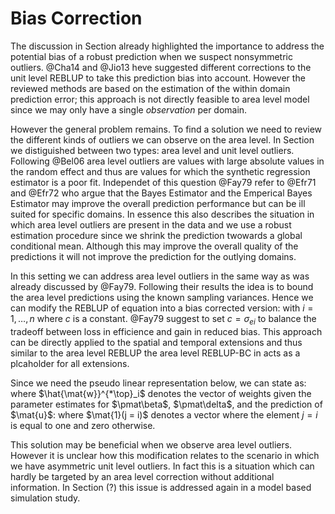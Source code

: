 # Bias Correction
\label{sec:rfhbiascorrection}

The discussion in Section \ref{sec:robustbc} already highlighted the importance
to address the potential bias of a robust prediction when we suspect
non\hyp{}symmetric outliers. @Cha14 and @Jio13 heve suggested different
corrections to the unit level REBLUP to take this prediction bias into account.
However the reviewed methods are based on the estimation of the within domain
prediction error; this approach is not directly feasible to area level model
since we may only have a single *observation* per domain. 

However the general problem remains. To find a solution we need to review the 
different kinds of outliers we can observe on the area level. In Section 
\ref{sec:rfh_framework} we distiguished between two types: area level and unit
level outliers. Following @Bel06 area level outliers are values with large 
absolute values in the random effect and thus are values for which the synthetic
regression estimator is a poor fit. Independet of this question @Fay79 refer to
@Efr71 and @Efr72 who argue that the Bayes Estimator and the Emperical Bayes
Estimator may improve the overall prediction performance but can be ill suited
for specific domains. In essence this also describes the situation in which area
level outliers are present in the data and we use a robust estimation procedure 
since we shrink the prediction twowards a global conditional mean. Although this
may improve the overall quality of the predictions it will not improve the
prediction for the outlying domains.

In this setting we can address area level outliers in the same way as was
already discussed by @Fay79. Following their results the idea is to bound the
area level predictions using the known sampling variances. Hence we can modify
the REBLUP of equation \eq{eq:area_reblup} into a bias corrected version:
\empty{
\begin{align}
\label{eq:area_reblup_bc}
\hat{\theta}^{REBLUP-BC}_i = 
  \begin{cases}
    y_i - c & \text{if } \hat{\theta}^{REBLUP}_i < y_i - c  \\
    \hat{\theta}^{REBLUP}_i & \text{if } y_i - c \leq \hat{\theta}^{REBLUP}_i \leq y_i + c \\
    y_i + c & \text{if } \hat{\theta}^{REBLUP}_i > y_i + c \\
  \end{cases}
\end{align}
}with $i = 1, \dots, n$ where $c$ is a constant. @Fay79 suggest to set $c =
\sigma_{ei}$ to balance the tradeoff between loss in efficience and gain in
reduced bias. This approach can be directly applied to the spatial and temporal
extensions and thus similar to the area level REBLUP the area level REBLUP-BC in
\eq{eq:area_reblup_bc} acts as a plcaholder for all extensions.

Since we need the pseudo linear representation below, we can state
\eq{eq:area_reblup_bc} as:
\empty{
\begin{align*}
\hat{\theta}^{REBLUP-BC}_i = \hat{\mat{w}}^{*\top}_i \mat{y}
\end{align*}
}where $\hat{\mat{w}}^{*\top}_i$ denotes the vector of weights given the 
parameter estimates for $\pmat\beta$, $\pmat\delta$, and the prediction of
$\mat{u}$:
\empty{
\begin{align*}
\hat{\mat{w}}^{*}_i = 
  \begin{cases}
    (1 - c / y_i) \mat{1}(j = i) & \text{if } \hat{\theta}^{REBLUP}_i < y_i - c  \\
    \hat{\mat{w}}_i & \text{if } y_i - c \leq \hat{\theta}^{REBLUP}_i \leq y_i + c \\
    (1 + c / y_i) \mat{1}(j = i) & \text{if } \hat{\theta}^{REBLUP}_i > y_i + c \\
  \end{cases}
\end{align*}
}where $\mat{1}(j = i)$ denotes a vector where the element $j = i$ is equal to
one and zero otherwise.

This solution may be beneficial when we observe area level outliers. However it
is unclear how this modification relates to the scenario in which we have 
asymmetric unit level outliers. In fact this is a situation which can hardly be 
targeted by an area level correction without additional information. In Section 
(?) this issue is addressed again in a model based simulation study.

